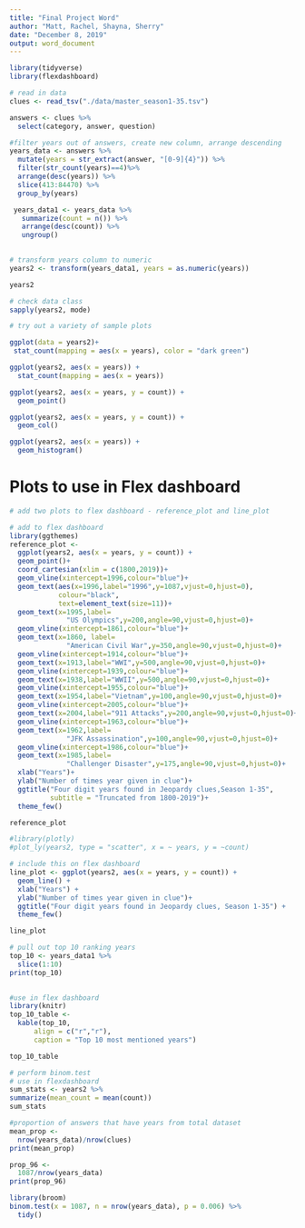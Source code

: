 ```yaml
---
title: "Final Project Word"
author: "Matt, Rachel, Shayna, Sherry"
date: "December 8, 2019"
output: word_document
---
```




```r
library(tidyverse)
library(flexdashboard)
```

```r
# read in data
clues <- read_tsv("./data/master_season1-35.tsv")
```


```r
answers <- clues %>% 
  select(category, answer, question)

#filter years out of answers, create new column, arrange descending
years_data <- answers %>% 
  mutate(years = str_extract(answer, "[0-9]{4}")) %>%
  filter(str_count(years)==4)%>% 
  arrange(desc(years)) %>% 
  slice(413:84470) %>% 
  group_by(years) 

 years_data1 <- years_data %>% 
   summarize(count = n()) %>% 
   arrange(desc(count)) %>% 
   ungroup()
 
```


```r
# transform years column to numeric
years2 <- transform(years_data1, years = as.numeric(years))

years2

# check data class
sapply(years2, mode)

```


```r
# try out a variety of sample plots 

ggplot(data = years2)+
 stat_count(mapping = aes(x = years), color = "dark green")

ggplot(years2, aes(x = years)) +
  stat_count(mapping = aes(x = years))

ggplot(years2, aes(x = years, y = count)) +
  geom_point()

ggplot(years2, aes(x = years, y = count)) +
  geom_col()

ggplot(years2, aes(x = years)) +
  geom_histogram()
```

# Plots to use in Flex dashboard 
```r
# add two plots to flex dashboard - reference_plot and line_plot

# add to flex dashboard
library(ggthemes)
reference_plot <- 
  ggplot(years2, aes(x = years, y = count)) +
  geom_point()+
  coord_cartesian(xlim = c(1800,2019))+
  geom_vline(xintercept=1996,colour="blue")+
  geom_text(aes(x=1996,label="1996",y=1087,vjust=0,hjust=0),
            colour="black",
            text=element_text(size=11))+
  geom_text(x=1995,label=
              "US Olympics",y=200,angle=90,vjust=0,hjust=0)+
  geom_vline(xintercept=1861,colour="blue")+
  geom_text(x=1860, label=
              "American Civil War",y=350,angle=90,vjust=0,hjust=0)+
  geom_vline(xintercept=1914,colour="blue")+
  geom_text(x=1913,label="WWI",y=500,angle=90,vjust=0,hjust=0)+
  geom_vline(xintercept=1939,colour="blue")+
  geom_text(x=1938,label="WWII",y=500,angle=90,vjust=0,hjust=0)+
  geom_vline(xintercept=1955,colour="blue")+
  geom_text(x=1954,label="Vietnam",y=100,angle=90,vjust=0,hjust=0)+
  geom_vline(xintercept=2005,colour="blue")+
  geom_text(x=2004,label="911 Attacks",y=200,angle=90,vjust=0,hjust=0)+
  geom_vline(xintercept=1963,colour="blue")+
  geom_text(x=1962,label=
              "JFK Assassination",y=100,angle=90,vjust=0,hjust=0)+
  geom_vline(xintercept=1986,colour="blue")+
  geom_text(x=1985,label=
              "Challenger Disaster",y=175,angle=90,vjust=0,hjust=0)+
  xlab("Years")+
  ylab("Number of times year given in clue")+
  ggtitle("Four digit years found in Jeopardy clues,Season 1-35",
          subtitle = "Truncated from 1800-2019")+
  theme_few()

reference_plot

#library(plotly)
#plot_ly(years2, type = "scatter", x = ~ years, y = ~count)

# include this on flex dashboard
line_plot <- ggplot(years2, aes(x = years, y = count)) +
  geom_line() +
  xlab("Years") +
  ylab("Number of times year given in clue")+
  ggtitle("Four digit years found in Jeopardy clues, Season 1-35") +
  theme_few()

line_plot

```  

```r
# pull out top 10 ranking years 
top_10 <- years_data1 %>% 
  slice(1:10)
print(top_10)
  

#use in flex dashboard
library(knitr)
top_10_table <- 
  kable(top_10, 
      align = c("r","r"),
      caption = "Top 10 most mentioned years")

top_10_table
```

```r
# perform binom.test
# use in flexdashboard
sum_stats <- years2 %>% 
summarize(mean_count = mean(count))
sum_stats

#proportion of answers that have years from total dataset
mean_prop <- 
  nrow(years_data)/nrow(clues)
print(mean_prop)

prop_96 <-
  1087/nrow(years_data)
print(prop_96)

library(broom)
binom.test(x = 1087, n = nrow(years_data), p = 0.006) %>% 
  tidy()
```